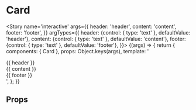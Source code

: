 
<Meta title='atoms/Card' component={Card} />

# Card

<Story name='interactive'
	   args={{
		   header: 'header',
		   content: 'content',
		   footer: 'footer',
	   }}
	   argTypes={{
		   header: {control: { type: 'text' }, defaultValue: 'header'},
		   content: {control: { type: 'text' }, defaultValue: 'content'},
		   footer: {control: { type: 'text' }, defaultValue: 'footer'},
	   }}>
	{(args) => {
		return {
			components: { Card },
			props: Object.keys(args),
			template: '<card><div slot="header">{{ header }}</div><div slot="content">{{ content }}</div><div slot="footer">{{ footer }}</div></card>',
		};
	}}
</Story>

## Props

<Props of={Card} />